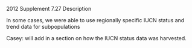 2012 Supplement 7.27 Description 

In some cases, we were able to use regionally specific IUCN status and trend data for subpopulations

Casey: will add in a section on how the IUCN status data was harvested.